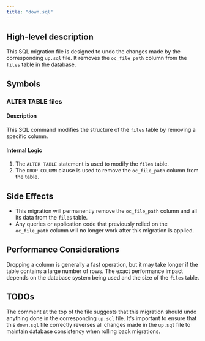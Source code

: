 ```yaml
---
title: "down.sql"
---
```


## High-level description
This SQL migration file is designed to undo the changes made by the corresponding `up.sql` file. It removes the `oc_file_path` column from the `files` table in the database.

## Symbols

### ALTER TABLE files
#### Description
This SQL command modifies the structure of the `files` table by removing a specific column.

#### Internal Logic
1. The `ALTER TABLE` statement is used to modify the `files` table.
2. The `DROP COLUMN` clause is used to remove the `oc_file_path` column from the table.

## Side Effects
- This migration will permanently remove the `oc_file_path` column and all its data from the `files` table.
- Any queries or application code that previously relied on the `oc_file_path` column will no longer work after this migration is applied.

## Performance Considerations
Dropping a column is generally a fast operation, but it may take longer if the table contains a large number of rows. The exact performance impact depends on the database system being used and the size of the `files` table.

## TODOs
The comment at the top of the file suggests that this migration should undo anything done in the corresponding `up.sql` file. It's important to ensure that this `down.sql` file correctly reverses all changes made in the `up.sql` file to maintain database consistency when rolling back migrations.